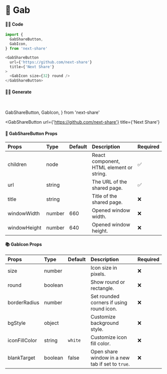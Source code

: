 # 🎀 Gab

#### 👨‍💻 Code

```js copy
import {
  GabShareButton,
  GabIcon,
} from 'next-share'

<GabShareButton
  url={'https://github.com/next-share'}
  title={'Next Share'}
>
  <GabIcon size={32} round />
</GabShareButton>
```

#### 👨‍💻 Generate

<br />

  GabShareButton,
  GabIcon,
} from 'next-share'

<GabShareButton
  url={'https://github.com/next-share'}
  title={'Next Share'}
>
  <GabIcon size={32} round />
</GabShareButton>

#### 📖 GabShareButton Props

| Props | Type | Default | Description | Required |
| :--- | :--- | :--- | :--- | :--- |
| children | node |  | React component, HTML element or string. | ✅ |
| url | string |  | The URL of the shared page. | ✅ |
| title | string |  | Title of the shared page. | ❌ |
| windowWidth | number | 660 | Opened window width. | ❌ |
| windowHeight | number | 640 | Opened window height. | ❌ |

#### 📚 GabIcon Props

| Props | Type | Default | Description | Required |
| :--- | :--- | :--- | :--- | :--- |
| size | number |  | Icon size in pixels. | ❌ |
| round | boolean |  | Show round or rectangle. | ❌ |
| borderRadius | number |  | Set rounded corners if using round icon. | ❌ |
| bgStyle | object |  | Customize background style. | ❌ |
| iconFillColor | string | <code>white</code> | Customize icon fill color. | ❌ |
| blankTarget | boolean | false | Open share window in a new tab if set to `true`. | ❌ |
